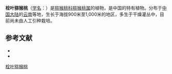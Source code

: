 {{Speciesbox
| name = 栓叶猕猴桃
| status = VU
| status_system = iucn3.1
| image =
| genus = Actinidia
| species = suberifolia
| authority = C. Y. Wu
}}

'''栓叶猕猴桃'''（[[学名|学名]]：{{lang|la|''Actinidia suberifolia''}}）是[[猕猴桃科|猕猴桃科]][[猕猴桃属|猕猴桃属]]的植物，是中国的特有植物。分布于[[中国大陆|中国大陆]]的[[云南|云南]]等地，生长于海拔900米至1,000米的地区，多生于干燥灌丛中，目前尚未由人工引种栽培。

== 参考文献 ==
<div class="references-small">
* {{cite web| url =http://www.bioinfo.cn/db05/KmzwSpecies.php?action=view&id=408| title =栓叶猕猴桃| work =《中国高等植物数据库全库》| publisher =中国科学院微生物研究所| author =昆明植物研究所| accessdate =2009-02-21| deadurl =yes| archiveurl =https://web.archive.org/web/20160305093111/http://www.bioinfo.cn/db05/KmzwSpecies.php?action=view&id=408| archivedate =2016-03-05}}
* {{IUCN2008|assessors=China Plant Specialist Group|year=2004|id=46393|title=Actinidia suberifolia|downloaded=2009-02-21}}</div>
{{Taxonbar|from=Q4676900}}

[[Category:猕猴桃属|栓叶猕猴桃]]


{{植物小作品}}